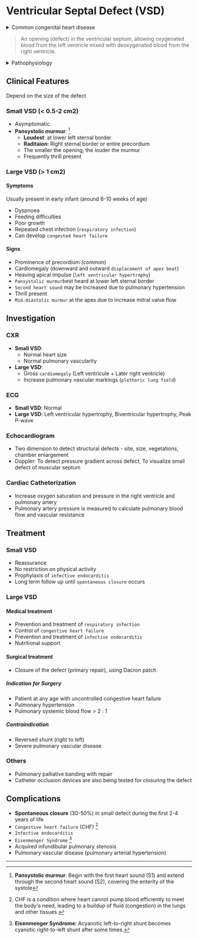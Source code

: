 # Ventricular Septal Defect (VSD)

<details>
<summary>Common congenital heart disease</summary>

### Acyanotic Congenital Heart Diseases

1. `Ventricular Septal Defect` (VSD)
1. `Atrial Septal Defect` (ASD)
1. `Patent Ductus Arteriosus` (PDA)

### Cyanotic Congenital Heart Diseases

1. `Tetralogy of Fallot` (TOF)
1. `Transposition of Great Vessels` (TGA)

</details>

> An opening (defect) in the ventricular septum, allowing oxygenated blood from the left ventricle mixed with deoxygenated blood from the right ventricle.

<details>
<summary>Pathophysiology</summary>

### Left-to-Right Shunt

> Blood flows abnormally from the **left side of the heart or systemic circulation (higher pressure)** to **the right side of the heart or pulmonary circulation (lower pressure)** through a congenital or acquired defect.

- Left ventricle has higher pressure than right ventricle
- **During systole**, blood flows from left ventricle to right ventricle through the ventricular septal defect (`Pansystolic murmur`) → Increase volume in right ventricle → Increase pulmonary circulation

### Increased Pulmonary Circulation

- Right ventricle pumps the extra blood into pulmonary arteries → Increase pulmonary blood flow (`Pulmonary hypertension`) → Increase blood returns to the left atrium via pulmonary veins

### Increase Left Atrial and Left Ventricular Filling

- **During diastole**, extra blood in the left atrium flows into the left ventricule → Increase blood flow through the mitral value **during systole** (low-pitched and rumbling `Mid-diastolic murmur` at the apex of the heart)

</details>

## Clinical Features

Depend on the size of the defect

### Small VSD (< 0.5-2 cm2)

- Asymptomatic
- **Pansystolic murmur**: [^1]
  - **Loudest**: at lower left sternal border
  - **Raditaion**: Right sternal border or entire precordium
  - The smaller the opening, the louder the murmur
  - Frequently thrill present

[^1]: **Pansystolic murmur**: Begin with the first heart sound (S1) and extend through the second heart sound (S2), covering the enterity of the systole

### Large VSD (> 1 cm2)

#### Symptoms

Usually present in early infant (around 6-10 weeks of age)

- Dyspnoea
- Feeding difficulties
- Poor growth
- Repeated chest infection (`respiratory infection`)
- Can develop `congested heart failure`

#### Signs

- Prominence of precordium (common)
- Cardiomegaly (downward and outward `displacement of apex beat`)
- Heaving apical impulse (`left ventricular hypertrophy`)
- `Pansystolic murmur`best heard at lower left sternal border
- `Second heart sound` may be increased due to pulmonary hypertension
- Thrill present
- `Mid-diastolic murmur` at the apex due to increase mitral valve flow

## Investigation

### CXR

- **Small VSD**:
  - Normal heart size
  - Normal pulmonary vascularity
- **Large VSD**:
  - Gross `cardiomegaly` (Left ventricule + Later right ventricle)
  - Increase pulmonary vascular markings (`plethoric lung field`)

### ECG

- **Small VSD**: Normal
- **Large VSD**: Left ventricular hypertrophy, Biventricular hypertrophy, Peak P-wave

### Echocardiogram

- Two dimension to detect structural defects - site, size, vegetations, chamber enlargement
- Doppler: To detect pressure gradient across defect, To visualize small defect of muscular septum

### Cardiac Catheterization

- Increase oxygen saturation and pressure in the right ventricle and pulmonary artery
- Pulmonary artery pressure is measured to calculate pulmonary blood flow and vascular resistance

## Treatment

### Small VSD

- Reassurance
- No restriction on physical activity
- Prophylaxis of `infective endocarditis`
- Long term follow up until `spontaneous closure` occurs

### Large VSD

#### Medical treatment

- Prevention and treatment of `respiratory infection`
- Control of `congestive heart failure`
- Prevention and treatment of `infective endocarditis`
- Nutritional support

#### Surgical treatment

- Closure of the defect (primary repair), using Dacron patch

##### Indication for Surgery


<Callout emoji="">

- Patient at any age with uncontrolled congestive heart failure
- Pulmonary hypertension
- Pulmonary systemic blood flow > 2 : 1

</Callout>

##### Contraindication

- Reversed shunt (right to left)
- Severe pulmonary vascular disease

### Others

- Pulmonary palliative banding with repair
- Catheter occlusion devices are also being tested for closuring the defect

## Complications

- **Spontaneous closure** (30-50%) in small defect during the first 2-4 years of life
- `Congestive heart failure` (CHF) [^2]
- `Infective endocarditis`
- `Eisenmenger Syndrome` [^3]
- Acquired infundibular pulmonary stenosis
- Pulmonary vascular disease (pulmonary arterial hypertension)

[^2]: CHF is a condition where heart cannot pump blood efficiently to meet the body's need, leading to a buildup of fluid (congestion) in the lungs and other tissues.

[^3]: **Eisenmenger Syndrome**: Acyanotic left-to-right shunt becomes cyanotic right-to-left shunt after some times.

---
